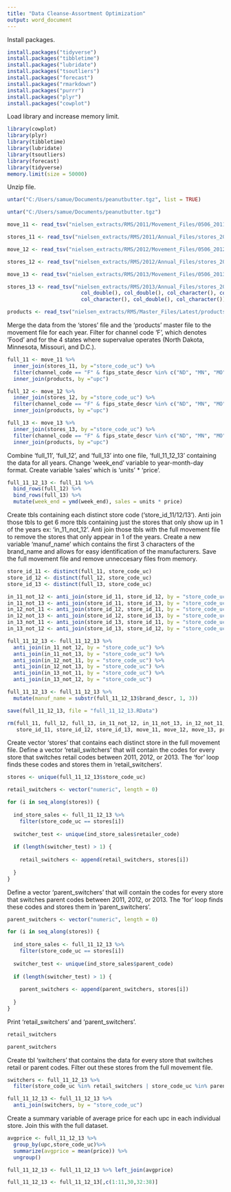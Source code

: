 ```yaml
---
title: "Data Cleanse-Assortment Optimization"
output: word_document
---
```

 
 
Install packages.

```r
install.packages("tidyverse")
install.packages("tibbletime")
install.packages("lubridate")
install.packages("tsoutliers")
install.packages("forecast")
install.packages("rmarkdown")
install.packages("purrr")
install.packages("plyr")
install.packages("cowplot")
```


Load library and increase memory limit.

```r
library(cowplot)
library(plyr)
library(tibbletime)
library(lubridate)
library(tsoutliers)
library(forecast)
library(tidyverse)
memory.limit(size = 50000)
```


Unzip file.

```r
untar("C:/Users/samue/Documents/peanutbutter.tgz", list = TRUE)

untar("C:/Users/samue/Documents/peanutbutter.tgz")

move_11 <- read_tsv("nielsen_extracts/RMS/2011/Movement_Files/0506_2011/1421_2011.tsv")

stores_11 <- read_tsv("nielsen_extracts/RMS/2011/Annual_Files/stores_2011.tsv")

move_12 <- read_tsv("nielsen_extracts/RMS/2012/Movement_Files/0506_2012/1421_2012.tsv")

stores_12 <- read_tsv("nielsen_extracts/RMS/2012/Annual_Files/stores_2012.tsv")

move_13 <- read_tsv("nielsen_extracts/RMS/2013/Movement_Files/0506_2013/1421_2013.tsv")

stores_13 <- read_tsv("nielsen_extracts/RMS/2013/Annual_Files/stores_2013.tsv", col_types = list(col_double(), col_double(),
                        col_double(), col_double(), col_character(), col_character(), col_double(), col_character(), col_double(),
                        col_character(), col_double(), col_character()))

products <- read_tsv("nielsen_extracts/RMS/Master_Files/Latest/products.tsv", quote = "")
```


  Merge the data from the 'stores' file and the 'products' master file to the movement file for each year. Filter for channel code 'F', which denotes 'Food' and 
for the 4 states where supervalue operates (North Dakota, Minnesota, Missouri, and D.C.).

```r
full_11 <- move_11 %>%
  inner_join(stores_11, by ="store_code_uc") %>% 
  filter(channel_code == "F" & fips_state_descr %in% c("ND", "MN", "MO" ,"DC")) %>%
  inner_join(products, by ="upc")

full_12 <- move_12 %>%
  inner_join(stores_12, by ="store_code_uc") %>% 
  filter(channel_code == "F" & fips_state_descr %in% c("ND", "MN", "MO" ,"DC")) %>%
  inner_join(products, by ="upc")

full_13 <- move_13 %>%
  inner_join(stores_13, by ="store_code_uc") %>% 
  filter(channel_code == "F" & fips_state_descr %in% c("ND", "MN", "MO" ,"DC")) %>%
  inner_join(products, by ="upc")
```


Combine 'full_11', 'full_12', and 'full_13' into one file, 'full_11_12_13' containing the data for all years.
Change 'week_end' variable to year-month-day format. Create variable 'sales' which is 'units' * 'price'.

```r
full_11_12_13 <- full_11 %>%
  bind_rows(full_12) %>%
  bind_rows(full_13) %>%
  mutate(week_end = ymd(week_end), sales = units * price)
```


Create tbls containing each distinct store code ('store_id_11/12/13'). Anti join those tbls to get 6 more tbls containing just the stores that 
only show up in 1 of the years ex: 'in_11_not_12'. Anti join those tbls with the full movement file to remove the stores that only appear in 1
of the years. Create a new variable 'manuf_name' which contains the first 3 characters of the brand_name and allows for easy identification of the 
manufacturers. Save the full movement file and remove unneccesary files from memory.

```r
store_id_11 <- distinct(full_11, store_code_uc)
store_id_12 <- distinct(full_12, store_code_uc)
store_id_13 <- distinct(full_13, store_code_uc)

in_11_not_12 <- anti_join(store_id_11, store_id_12, by = "store_code_uc")
in_11_not_13 <- anti_join(store_id_11, store_id_13, by = "store_code_uc")
in_12_not_11 <- anti_join(store_id_12, store_id_11, by = "store_code_uc")
in_12_not_13 <- anti_join(store_id_12, store_id_13, by = "store_code_uc")
in_13_not_11 <- anti_join(store_id_13, store_id_11, by = "store_code_uc")
in_13_not_12 <- anti_join(store_id_13, store_id_12, by = "store_code_uc")

full_11_12_13 <- full_11_12_13 %>%
  anti_join(in_11_not_12, by = "store_code_uc") %>%
  anti_join(in_11_not_13, by = "store_code_uc") %>%
  anti_join(in_12_not_11, by = "store_code_uc") %>%
  anti_join(in_12_not_13, by = "store_code_uc") %>%
  anti_join(in_13_not_11, by = "store_code_uc") %>%
  anti_join(in_13_not_12, by = "store_code_uc")

full_11_12_13 <- full_11_12_13 %>%
  mutate(manuf_name = substr(full_11_12_13$brand_descr, 1, 3))

save(full_11_12_13, file = "full_11_12_13.RData")

rm(full_11, full_12, full_13, in_11_not_12, in_11_not_13, in_12_not_11, in_12_not_13, in_13_not_11, in_13_not_12,
   store_id_11, store_id_12, store_id_13, move_11, move_12, move_13, products, stores_11, stores_12, stores_13)
```


Create vector 'stores' that contains each distinct store in the full movement file. Define a vector 'retail_switchers' that will contain the codes
for every store that switches retail codes between 2011, 2012, or 2013. The 'for' loop finds these codes and stores them in 'retail_switchers'.

```r
stores <- unique(full_11_12_13$store_code_uc)

retail_switchers <- vector("numeric", length = 0)

for (i in seq_along(stores)) {
  
  ind_store_sales <- full_11_12_13 %>%
    filter(store_code_uc == stores[i])
  
  switcher_test <- unique(ind_store_sales$retailer_code)
  
  if (length(switcher_test) > 1) {
    
    retail_switchers <- append(retail_switchers, stores[i])
    
  }
}
```


Define a vector 'parent_switchers' that will contain the codes for every store that switches parent codes between 2011, 2012, or 2013. The 'for' loop
finds these codes and stores them in 'parent_switchers'.

```r
parent_switchers <- vector("numeric", length = 0)

for (i in seq_along(stores)) {
  
  ind_store_sales <- full_11_12_13 %>%
    filter(store_code_uc == stores[i])
  
  switcher_test <- unique(ind_store_sales$parent_code)
  
  if (length(switcher_test) > 1) {
    
    parent_switchers <- append(parent_switchers, stores[i])
    
  }
}
```


Print 'retail_switchers' and 'parent_switchers'.

```r
retail_switchers

parent_switchers
```


Create tbl 'switchers' that contains the data for every store that switches retail or parent codes. Filter out these stores from the full movement
file.

```r
switchers <- full_11_12_13 %>%
  filter(store_code_uc %in% retail_switchers | store_code_uc %in% parent_switchers)

full_11_12_13 <- full_11_12_13 %>%
  anti_join(switchers, by = "store_code_uc")
```

Create a summary variable of average price for each upc in each individual store. Join this with the full dataset. 

```r
avgprice <- full_11_12_13 %>% 
  group_by(upc,store_code_uc)%>% 
  summarize(avgprice = mean(price)) %>% 
  ungroup()

full_11_12_13 <- full_11_12_13 %>% left_join(avgprice)
```

```r
full_11_12_13 <- full_11_12_13[,c(1:11,30,32:38)]
```


